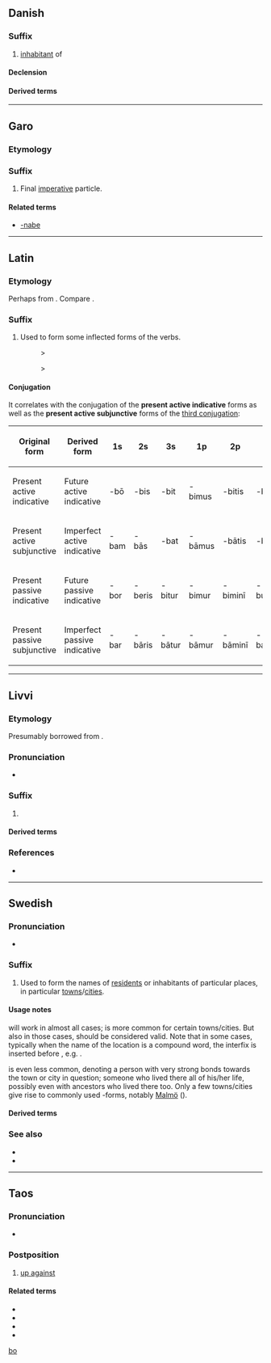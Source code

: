 {{also|Appendix:Variations of "bo"}}
==Danish==

===Suffix===
{{da-suffix}}

# [[inhabitant]] of

====Declension====
{{da-decl|en|er}}

====Derived terms====
{{suffixsee|da}}

----

==Garo==

===Etymology===
{{rfe|grt}}

===Suffix===
{{head|grt|suffix}}

# Final [[imperative]] particle.

====Related terms====
* [[-nabe]]

----

==Latin==

===Etymology===
Perhaps from {{der|la|ine-pro|*bʰuH-||to grow, become, come into being, appear}}. Compare {{m|la|fīō||I become}}.

===Suffix===
{{head|la|suffix|head=-bō|cat2=inflectional suffixes}}

# Used to form some inflected forms of the verbs.
#: {{m|la|amō||I love}} > {{m|la|amābō||I will love}}
#: {{m|la|amō||I love}} > {{m|la|amābam||I was loving}}

====Conjugation====
It correlates with the conjugation of the '''present active indicative''' forms as well as the '''present active subjunctive''' forms of the [[Appendix:Latin third conjugation|third conjugation]]:
{| class=wikitable
! Original form !! Derived form
! 1s !! 2s !! 3s !! 1p !! 2p !! 3p
|-
| Present active indicative
| Future active indicative
| -bō || -bis || -bit || -bimus || -bitis || -bunt
|-
| Present active subjunctive
| Imperfect active indicative
| -bam || -bās || -bat || -bāmus || -bātis || -bant
|-
| Present passive indicative
| Future passive indicative
| -bor || -beris || -bitur || -bimur || -biminī || -buntur
|-
| Present passive subjunctive
| Imperfect passive indicative
| -bar || -bāris || -bātur || -bāmur || -bāminī || -bantur
|}

----

==Livvi==

===Etymology===
Presumably borrowed from {{bor|olo|ru|ибо}}.

===Pronunciation===
* {{IPA|olo|/bo/}}

===Suffix===
{{head|olo|suffix}}

# {{n-g|Emphasises the suffixed word.}}
#: {{suffixusex|olo|kui|t1=how?|kuibo|t2=how (indeed)?}}
#: {{suffixusex|olo|mi|t1=what?|mibo|t2=what (then)?}}

====Derived terms====
{{suffixsee|olo}}

===References===
* {{R:olo:Boiko:2019|page=26}}

----

==Swedish==

===Pronunciation===
* {{IPA|sv|/ˌbuː/|qual2=uncommon, sometimes proscribed|/bʊ/}}

===Suffix===
{{head|sv|suffix}}

# Used to form the names of [[resident]]s or inhabitants of particular places, in particular [[towns]]/[[cities]].
#: {{suffixusex|sv|London|t1=London|-bo|[[Londonbo]]|t3=[[Londoner]]}}

====Usage notes====
{{m|sv||-bo}} will work in almost all cases; {{m|sv|-are}} is more common for certain towns/cities. But also in those cases, {{m|sv||-bo}} should be considered valid. Note that in some cases, typically when the name of the location is a compound word, the interfix {{m|sv|-s-}} is inserted before {{m|sv||-bo}}, e.g. {{m|sv|Stockholmsbo}}.

{{m|sv|-it}} is even less common, denoting a person with very strong bonds towards the town or city in question; someone who lived there all of his/her life, possibly even with ancestors who lived there too. Only a few towns/cities give rise to commonly used {{m|sv||-it}}-forms, notably [[Malmö]] ({{m|sv|malmöit}}).

====Derived terms====
{{suffixsee|sv}}

===See also===
* {{l|sv|-are}}
* {{l|sv|-it}}

----

==Taos==

===Pronunciation===
* {{IPA|twf|/bɑ/}}

===Postposition===
{{head|twf|postposition}}

# [[up against]]

====Related terms====
* {{l|twf|kònk’ə́obo}}
* {{l|twf|tə̂obo}}
* {{l|twf|tə́ybobo}}
* {{l|twf|tùsíwbo}}

[[Category:Taos postpositions|bo]]